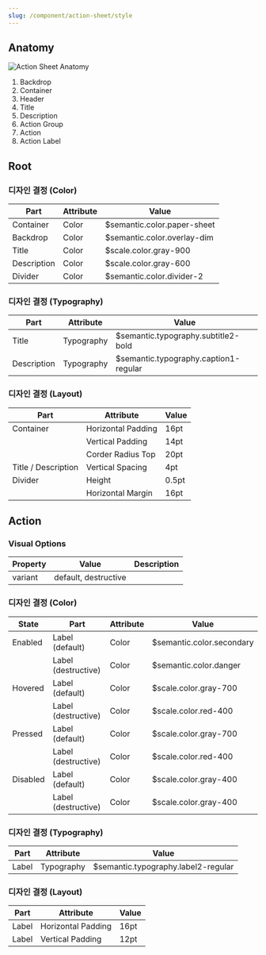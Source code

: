 ```yaml
---
slug: /component/action-sheet/style
---
```


## Anatomy

<Anatomy>![Action Sheet Anatomy](./images/anatomy.png)</Anatomy>

1. Backdrop
2. Container
3. Header
4. Title
5. Description
6. Action Group
7. Action
8. Action Label

## Root

### 디자인 결정 (Color)

| Part        | Attribute | Value                       |
| ----------- | --------- | --------------------------- |
| Container   | Color     | $semantic.color.paper-sheet |
| Backdrop    | Color     | $semantic.color.overlay-dim |
| Title       | Color     | $scale.color.gray-900       |
| Description | Color     | $scale.color.gray-600       |
| Divider     | Color     | $semantic.color.divider-2   |

### 디자인 결정 (Typography)

| Part        | Attribute  | Value                                 |
| ----------- | ---------- | ------------------------------------- |
| Title       | Typography | $semantic.typography.subtitle2-bold   |
| Description | Typography | $semantic.typography.caption1-regular |

### 디자인 결정 (Layout)

| Part                | Attribute          | Value |
| ------------------- | ------------------ | ----- |
| Container           | Horizontal Padding | 16pt  |
|                     | Vertical Padding   | 14pt  |
|                     | Corder Radius Top  | 20pt  |
| Title / Description | Vertical Spacing   | 4pt   |
| Divider             | Height             | 0.5pt |
|                     | Horizontal Margin  | 16pt  |

## Action

### Visual Options

| Property | Value                | Description |
| -------- | -------------------- | ----------- |
| variant  | default, destructive |             |

### 디자인 결정 (Color)

| State    | Part                | Attribute | Value                     |
| -------- | ------------------- | --------- | ------------------------- |
| Enabled  | Label (default)     | Color     | $semantic.color.secondary |
|          | Label (destructive) | Color     | $semantic.color.danger    |
| Hovered  | Label (default)     | Color     | $scale.color.gray-700     |
|          | Label (destructive) | Color     | $scale.color.red-400      |
| Pressed  | Label (default)     | Color     | $scale.color.gray-700     |
|          | Label (destructive) | Color     | $scale.color.red-400      |
| Disabled | Label (default)     | Color     | $scale.color.gray-400     |
|          | Label (destructive) | Color     | $scale.color.gray-400     |

### 디자인 결정 (Typography)

| Part  | Attribute  | Value                               |
| ----- | ---------- | ----------------------------------- |
| Label | Typography | $semantic.typography.label2-regular |

### 디자인 결정 (Layout)

| Part  | Attribute          | Value |
| ----- | ------------------ | ----- |
| Label | Horizontal Padding | 16pt  |
| Label | Vertical Padding   | 12pt  |
